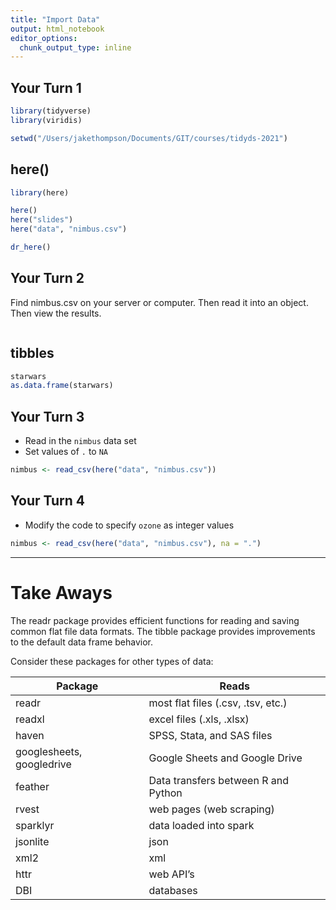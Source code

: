 ```yaml
---
title: "Import Data"
output: html_notebook
editor_options: 
  chunk_output_type: inline
---
```


<!-- This file by Jake Thompson is licensed under a Creative Commons Attribution 4.0 International License, adapted from the orignal work at https://github.com/rstudio/master-the-tidyverse by RStudio. -->

## Your Turn 1

```r
library(tidyverse)
library(viridis)

setwd("/Users/jakethompson/Documents/GIT/courses/tidyds-2021")
```


## here()

```r
library(here)

here()
here("slides")
here("data", "nimbus.csv")

dr_here()
```


## Your Turn 2

Find nimbus.csv on your server or computer. Then read it into an object. Then view the results.

```r

```


## tibbles

```r
starwars
as.data.frame(starwars)
```


## Your Turn 3

* Read in the `nimbus` data set
* Set values of `.` to `NA`

```r
nimbus <- read_csv(here("data", "nimbus.csv"))
```


## Your Turn 4

* Modify the code to specify `ozone` as integer values

```r
nimbus <- read_csv(here("data", "nimbus.csv"), na = ".")
```


***

# Take Aways

The readr package provides efficient functions for reading and saving common flat file data formats. The tibble package provides improvements to the default data frame behavior.

Consider these packages for other types of data:

Package                   | Reads
------------------------- | -----------------------------------
readr                     | most flat files (.csv, .tsv, etc.)
readxl                    | excel files (.xls, .xlsx)
haven                     | SPSS, Stata, and SAS files
googlesheets, googledrive | Google Sheets and Google Drive
feather                   | Data transfers between R and Python
rvest                     | web pages (web scraping)
sparklyr                  | data loaded into spark
jsonlite                  | json
xml2                      | xml
httr                      | web API's
DBI                       | databases
